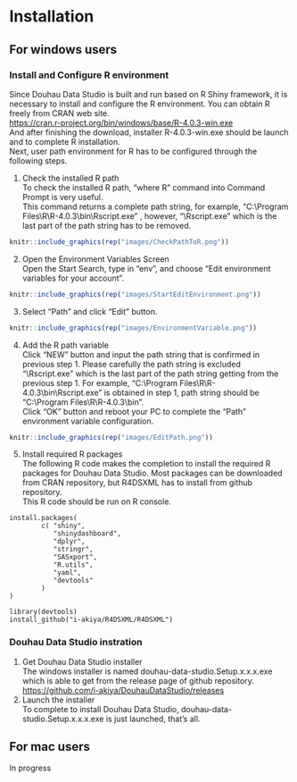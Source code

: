 # Installation {#installation}
## For windows users
### Install and Configure R environment
Since Douhau Data Studio is built and run based on R Shiny framework, it is necessary to install and configure the R environment.
You can obtain R freely from CRAN web site.  
[https://cran.r-project.org/bin/windows/base/R-4.0.3-win.exe](https://cran.r-project.org/bin/windows/base/R-4.0.3-win.exe)  
And after finishing the download, installer R-4.0.3-win.exe should be launch and to complete R installation.  
Next, user path environment for R has to be configured through the following steps.  
  
1) Check the installed R path<br>
To check the installed R path, "where R" command into Command Prompt is very useful.  
This command returns a complete path string, for example, "C:\\Program Files\\R\\R-4.0.3\\bin\\Rscript.exe" , however, "\\Rscript.exe" which is the last part of the path string has to be removed.   
```r
knitr::include_graphics(rep("images/CheckPathToR.png"))
``` 
2) Open the Environment Variables Screen<br>
Open the Start Search, type in “env”, and choose “Edit environment variables for your account”.
```r
knitr::include_graphics(rep("images/StartEditEnvironment.png"))
``` 
3) Select “Path” and click “Edit” button.<br>
```r
knitr::include_graphics(rep("images/EnvironmentVariable.png"))
``` 
4) Add the R path variable<br>
Click "NEW" button and input the path string that is confirmed in previous step 1.
Please carefully the path string is excluded "\\Rscript.exe" which is the last part of the path string getting from the previous step 1.
For example, "C:\\Program Files\\R\\R-4.0.3\\bin\\Rscript.exe" is obtained in step 1, path string should be "C:\\Program Files\\R\\R-4.0.3\\bin".  
Click "OK" button and reboot your PC to complete the "Path" environment variable configuration.
```r
knitr::include_graphics(rep("images/EditPath.png"))
``` 
5) Install required R packages<br>
The following R code makes the completion to install the required R packages for Douhau Data Studio. Most packages can be downloaded from CRAN repository, but R4DSXML has to install from github repository.  
This R code should be run on R console.
```
install.packages(
        c( "shiny",
           "shinydashboard",
           "dplyr",
           "stringr",
           "SASxport",
           "R.utils",
           "yaml",
           "devtools"
        )
)

library(devtools)  
install_github("i-akiya/R4DSXML/R4DSXML")
```
### Douhau Data Studio instration
1) Get Douhau Data Studio installer<br>
The windows installer is named douhau-data-studio.Setup.x.x.x.exe which is able to get from the release page of github repository.<br>
[https://github.com/i-akiya/DouhauDataStudio/releases](https://github.com/i-akiya/DouhauDataStudio/releases)  
2) Launch the installer<br>
To complete to install Douhau Data Studio, douhau-data-studio.Setup.x.x.x.exe is just launched, that's all. 

## For mac users
In progress